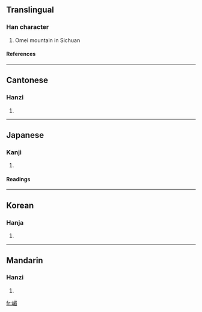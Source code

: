 ==Translingual==
===Han character===
{{Han char|rn=46|rad=山|as=09|sn=12|four=2776<sub>7</sub>|canj=山日竹山 (UAHU)}}
# Omei mountain in Sichuan
====References====
{{Han ref|kx=0316.160|dkj=08278|dj=0616.370|hdz=10789.120|uh=5D4B|ud=23883|bh=D8DD|bd=55517}}
----
==Cantonese==
===Hanzi===
{{yue-hanzi|jyut=|y=mei4}}
# {{defn|Cantonese}}
----
==Japanese==
===Kanji===
{{ja-kanji|grade=|rs=山09}}
# {{defn|Japanese}} 
====Readings====
{{ja-readings|on=[[び]] (bi), [[ばい]] (bai), [[み]] (mi)|kun=}}
----
==Korean==
===Hanja===
{{ko-hanja|hangeul=미|rv=mi|mr=mi}}
# {{defn|Korean}}
----
==Mandarin==
===Hanzi===
{{cmn-hanzi|pin=[[méi]] ([[mei2]])|wg=mei<sup>2</sup>}}
# {{defn|Mandarin}}

[[fr:嵋]]